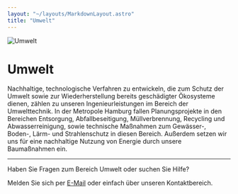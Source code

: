 ```yaml
---
layout: "~/layouts/MarkdownLayout.astro"
title: "Umwelt"
---
```



![Umwelt](./banner.jpg)

# Umwelt

Nachhaltige, technologische Verfahren zu entwickeln, die zum Schutz der Umwelt sowie zur Wiederherstellung bereits geschädigter Ökosysteme dienen, zählen zu unseren Ingenieurleistungen im Bereich der Umwelttechnik. In der Metropole Hamburg fallen Planungsprojekte in den Bereichen Entsorgung, Abfallbeseitigung, Müllverbrennung, Recycling und Abwasserreinigung, sowie technische Maßnahmen zum Gewässer-, Boden-, Lärm- und Strahlenschutz in diesen Bereich. Außerdem setzen wir uns für eine nachhaltige Nutzung von Energie durch unsere Baumaßnahmen ein.

<ProjectSlider path="umwelt" />

---

Haben Sie Fragen zum Bereich Umwelt oder suchen Sie Hilfe?

Melden Sie sich per [E-Mail](mailto:info@lehne-ing.de) oder einfach über unseren Kontaktbereich.
